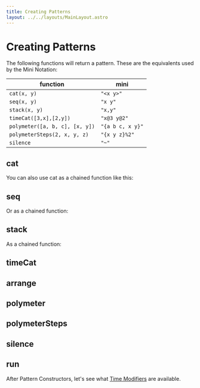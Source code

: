 ```yaml
---
title: Creating Patterns
layout: ../../layouts/MainLayout.astro
---
```



# Creating Patterns

The following functions will return a pattern.
These are the equivalents used by the Mini Notation:

| function                       | mini             |
| ------------------------------ | ---------------- |
| `cat(x, y)`                    | `"<x y>"`        |
| `seq(x, y)`                    | `"x y"`          |
| `stack(x, y)`                  | `"x,y"`          |
| `timeCat([3,x],[2,y])`         | `"x@3 y@2"`      |
| `polymeter([a, b, c], [x, y])` | `"{a b c, x y}"` |
| `polymeterSteps(2, x, y, z)`   | `"{x y z}%2"`    |
| `silence`                      | `"~"`            |

## cat

<JsDoc client:idle name="cat" h={0} />

You can also use cat as a chained function like this:

<JsDoc client:idle name="Pattern.cat" h={0} hideDescription />

## seq

<JsDoc client:idle name="seq" h={0} />

Or as a chained function:

<JsDoc client:idle name="Pattern.seq" h={0} hideDescription />

## stack

<JsDoc client:idle name="stack" h={0} />

As a chained function:

<JsDoc client:idle name="Pattern.stack" h={0} hideDescription />

## timeCat

<JsDoc client:idle name="timeCat" h={0} />

## arrange

<JsDoc client:idle name="arrange" h={0} />

## polymeter

<JsDoc client:idle name="polymeter" h={0} />

## polymeterSteps

<JsDoc client:idle name="polymeterSteps" h={0} />

## silence

<JsDoc client:idle name="silence" h={0} />

## run

<JsDoc client:idle name="run" h={0} punchcard />

After Pattern Constructors, let's see what [Time Modifiers](/learn/time-modifiers) are available.
